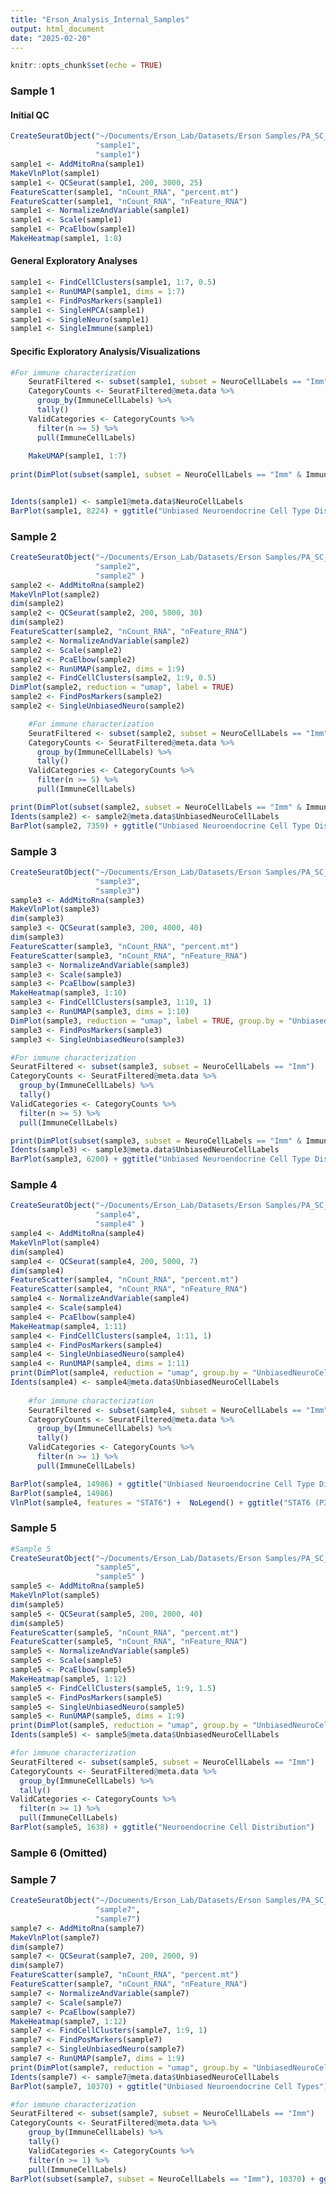 ```yaml
---
title: "Erson_Analysis_Internal_Samples"
output: html_document
date: "2025-02-20"
---
```


```r
knitr::opts_chunk$set(echo = TRUE)
```

### Sample 1

#### Initial QC

```r
CreateSeuratObject("~/Documents/Erson_Lab/Datasets/Erson Samples/PA_SC_SR/DATA1/DATA1.H5",
                   "sample1", 
                   "sample1")
sample1 <- AddMitoRna(sample1)
MakeVlnPlot(sample1)
sample1 <- QCSeurat(sample1, 200, 3000, 25)
FeatureScatter(sample1, "nCount_RNA", "percent.mt")
FeatureScatter(sample1, "nCount_RNA", "nFeature_RNA")
sample1 <- NormalizeAndVariable(sample1)
sample1 <- Scale(sample1)
sample1 <- PcaElbow(sample1)
MakeHeatmap(sample1, 1:8)
```

#### General Exploratory Analyses

```r
sample1 <- FindCellClusters(sample1, 1:7, 0.5)
sample1 <- RunUMAP(sample1, dims = 1:7)
sample1 <- FindPosMarkers(sample1)
sample1 <- SingleHPCA(sample1)
sample1 <- SingleNeuro(sample1)
sample1 <- SingleImmune(sample1)
```

#### Specific Exploratory Analysis/Visualizations

```r
#For immune characterization
    SeuratFiltered <- subset(sample1, subset = NeuroCellLabels == "Imm")
    CategoryCounts <- SeuratFiltered@meta.data %>%
      group_by(ImmuneCellLabels) %>%
      tally()
    ValidCategories <- CategoryCounts %>% 
      filter(n >= 5) %>%
      pull(ImmuneCellLabels)
    
    MakeUMAP(sample1, 1:7)
    
print(DimPlot(subset(sample1, subset = NeuroCellLabels == "Imm" & ImmuneCellLabels %in% ValidCategories, cols = MyColors), reduction = "umap", group.by = "ImmuneCellLabels", label = FALSE) + ggtitle("Immune Cell Types"))


Idents(sample1) <- sample1@meta.data$NeuroCellLabels
BarPlot(sample1, 8224) + ggtitle("Unbiased Neuroendocrine Cell Type Distribution")
```

### Sample 2

```r
CreateSeuratObject("~/Documents/Erson_Lab/Datasets/Erson Samples/PA_SC_SR/DATA2/filtered_feature_bc_matrix.h5",
                   "sample2", 
                   "sample2" )
sample2 <- AddMitoRna(sample2)
MakeVlnPlot(sample2)
dim(sample2)
sample2 <- QCSeurat(sample2, 200, 5000, 30)
dim(sample2)
FeatureScatter(sample2, "nCount_RNA", "nFeature_RNA")
sample2 <- NormalizeAndVariable(sample2)
sample2 <- Scale(sample2)
sample2 <- PcaElbow(sample2)
sample2 <- RunUMAP(sample2, dims = 1:9)
sample2 <- FindCellClusters(sample2, 1:9, 0.5)
DimPlot(sample2, reduction = "umap", label = TRUE) 
sample2 <- FindPosMarkers(sample2)
sample2 <- SingleUnbiasedNeuro(sample2)

    #For immune characterization
    SeuratFiltered <- subset(sample2, subset = NeuroCellLabels == "Imm")
    CategoryCounts <- SeuratFiltered@meta.data %>%
      group_by(ImmuneCellLabels) %>%
      tally()
    ValidCategories <- CategoryCounts %>% 
      filter(n >= 5) %>%
      pull(ImmuneCellLabels)

print(DimPlot(subset(sample2, subset = NeuroCellLabels == "Imm" & ImmuneCellLabels %in% ValidCategories), reduction = "umap", group.by = "ImmuneCellLabels") + ggtitle("Sample 2 Immune Cell Types"))
Idents(sample2) <- sample2@meta.data$UnbiasedNeuroCellLabels
BarPlot(sample2, 7359) + ggtitle("Unbiased Neuroendocrine Cell Type Distribution")
```

### Sample 3

```r
CreateSeuratObject("~/Documents/Erson_Lab/Datasets/Erson Samples/PA_SC_SR/DATA3/filtered_feature_bc_matrix.h5",
                   "sample3", 
                   "sample3")
sample3 <- AddMitoRna(sample3)
MakeVlnPlot(sample3)
dim(sample3)
sample3 <- QCSeurat(sample3, 200, 4000, 40)
dim(sample3)
FeatureScatter(sample3, "nCount_RNA", "percent.mt")
FeatureScatter(sample3, "nCount_RNA", "nFeature_RNA")
sample3 <- NormalizeAndVariable(sample3)
sample3 <- Scale(sample3)
sample3 <- PcaElbow(sample3)
MakeHeatmap(sample3, 1:10)
sample3 <- FindCellClusters(sample3, 1:10, 1)
sample3 <- RunUMAP(sample3, dims = 1:10)
DimPlot(sample3, reduction = "umap", label = TRUE, group.by = "UnbiasedNeuroCellLabels")
sample3 <- FindPosMarkers(sample3)
sample3 <- SingleUnbiasedNeuro(sample3)

#For immune characterization
SeuratFiltered <- subset(sample3, subset = NeuroCellLabels == "Imm")
CategoryCounts <- SeuratFiltered@meta.data %>%
  group_by(ImmuneCellLabels) %>%
  tally()
ValidCategories <- CategoryCounts %>% 
  filter(n >= 5) %>%
  pull(ImmuneCellLabels)

print(DimPlot(subset(sample3, subset = NeuroCellLabels == "Imm" & ImmuneCellLabels %in% ValidCategories), reduction = "umap", group.by = "ImmuneCellLabels") + ggtitle("Sample 3 Immune Cell Types"))
Idents(sample3) <- sample3@meta.data$UnbiasedNeuroCellLabels
BarPlot(sample3, 6200) + ggtitle("Unbiased Neuroendocrine Cell Type Distribution")

```

### Sample 4

```r
CreateSeuratObject("~/Documents/Erson_Lab/Datasets/Erson Samples/PA_SC_SR/DATA4/filtered_feature_bc_matrix.h5",
                   "sample4", 
                   "sample4" )
sample4 <- AddMitoRna(sample4)
MakeVlnPlot(sample4)
dim(sample4)
sample4 <- QCSeurat(sample4, 200, 5000, 7)
dim(sample4)
FeatureScatter(sample4, "nCount_RNA", "percent.mt")
FeatureScatter(sample4, "nCount_RNA", "nFeature_RNA")
sample4 <- NormalizeAndVariable(sample4)
sample4 <- Scale(sample4)
sample4 <- PcaElbow(sample4)
MakeHeatmap(sample4, 1:11)
sample4 <- FindCellClusters(sample4, 1:11, 1)
sample4 <- FindPosMarkers(sample4)
sample4 <- SingleUnbiasedNeuro(sample4)
sample4 <- RunUMAP(sample4, dims = 1:11)
print(DimPlot(sample4, reduction = "umap", group.by = "UnbiasedNeuroCellLabels", label = TRUE) + ggtitle("Unbiased Neuroendocrine Cell Types"))
Idents(sample4) <- sample4@meta.data$UnbiasedNeuroCellLabels
    
    #for immune characterization
    SeuratFiltered <- subset(sample4, subset = NeuroCellLabels == "Imm")
    CategoryCounts <- SeuratFiltered@meta.data %>%
      group_by(ImmuneCellLabels) %>%
      tally()
    ValidCategories <- CategoryCounts %>% 
      filter(n >= 1) %>%
      pull(ImmuneCellLabels)

BarPlot(sample4, 14986) + ggtitle("Unbiased Neuroendocrine Cell Type Distribution")
BarPlot(sample4, 14986)
VlnPlot(sample4, features = "STAT6") +  NoLegend() + ggtitle("STAT6 (P3/CD/Tumor)")
```

### Sample 5

```r
#Sample 5
CreateSeuratObject("~/Documents/Erson_Lab/Datasets/Erson Samples/PA_SC_SR/DATA5/filtered_feature_bc_matrix.h5",
                   "sample5", 
                   "sample5" )
sample5 <- AddMitoRna(sample5)
MakeVlnPlot(sample5)
dim(sample5)
sample5 <- QCSeurat(sample5, 200, 2000, 40)
dim(sample5)
FeatureScatter(sample5, "nCount_RNA", "percent.mt")
FeatureScatter(sample5, "nCount_RNA", "nFeature_RNA")
sample5 <- NormalizeAndVariable(sample5)
sample5 <- Scale(sample5)
sample5 <- PcaElbow(sample5)
MakeHeatmap(sample5, 1:12)
sample5 <- FindCellClusters(sample5, 1:9, 1.5)
sample5 <- FindPosMarkers(sample5)
sample5 <- SingleUnbiasedNeuro(sample5)
sample5 <- RunUMAP(sample5, dims = 1:9)
print(DimPlot(sample5, reduction = "umap", group.by = "UnbiasedNeuroCellLabels") + ggtitle("Unbiased Neuroendocrine Cell Types"))
Idents(sample5) <- sample5@meta.data$UnbiasedNeuroCellLabels

#for immune characterization
SeuratFiltered <- subset(sample5, subset = NeuroCellLabels == "Imm")
CategoryCounts <- SeuratFiltered@meta.data %>%
  group_by(ImmuneCellLabels) %>%
  tally()
ValidCategories <- CategoryCounts %>% 
  filter(n >= 1) %>%
  pull(ImmuneCellLabels)
BarPlot(sample5, 1638) + ggtitle("Neuroendocrine Cell Distribution")
```

### Sample 6 (Omitted)

### Sample 7

```r
CreateSeuratObject("~/Documents/Erson_Lab/Datasets/Erson Samples/PA_SC_SR/DATA7/filtered_feature_bc_matrix.h5",
                   "sample7", 
                   "sample7")
sample7 <- AddMitoRna(sample7)
MakeVlnPlot(sample7)
dim(sample7)
sample7 <- QCSeurat(sample7, 200, 2000, 9)
dim(sample7)
FeatureScatter(sample7, "nCount_RNA", "percent.mt")
FeatureScatter(sample7, "nCount_RNA", "nFeature_RNA")
sample7 <- NormalizeAndVariable(sample7)
sample7 <- Scale(sample7)
sample7 <- PcaElbow(sample7)
MakeHeatmap(sample7, 1:12)
sample7 <- FindCellClusters(sample7, 1:9, 1)
sample7 <- FindPosMarkers(sample7) 
sample7 <- SingleUnbiasedNeuro(sample7)
sample7 <- RunUMAP(sample7, dims = 1:9)
print(DimPlot(sample7, reduction = "umap", group.by = "UnbiasedNeuroCellLabels", label = TRUE) + ggtitle("Unbiased Neuroendocrine Cell Types"))
Idents(sample7) <- sample7@meta.data$UnbiasedNeuroCellLabels
BarPlot(sample7, 10370) + ggtitle("Unbiased Neuroendocrine Cell Types")

#for immune characterization
SeuratFiltered <- subset(sample7, subset = NeuroCellLabels == "Imm")
CategoryCounts <- SeuratFiltered@meta.data %>%
    group_by(ImmuneCellLabels) %>%
    tally()
    ValidCategories <- CategoryCounts %>% 
    filter(n >= 1) %>%
    pull(ImmuneCellLabels)
BarPlot(subset(sample7, subset = NeuroCellLabels == "Imm"), 10370) + ggtitle("Immune Cell Distribution")
```
